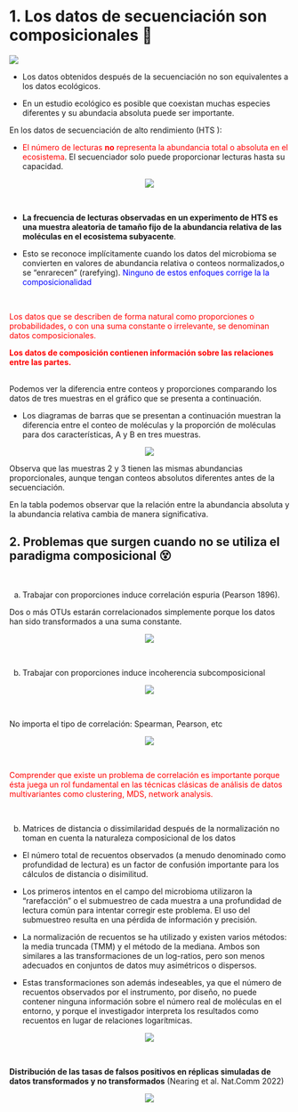 # 1. Los datos de secuenciación son composicionales 🤯

![](images/frontiers.PNG)

-   Los datos obtenidos después de la secuenciación no son equivalentes a los [datos ecológicos]{.cross}.

-   En un estudio ecológico es posible que coexistan muchas especies diferentes y su abundacia absoluta puede ser importante.

En los datos de secuenciación de alto rendimiento ([HTS]{.highlight} ):

-   <font color="red"> El número de lecturas **no** representa la abundancia total o absoluta en el ecosistema</font>. El secuenciador solo puede proporcionar [lecturas hasta su capacidad]{.highlight}.

<center>![](images/poblacion.PNG)</center>

<br>

-   **La frecuencia de lecturas observadas en un experimento de HTS es una muestra aleatoria de tamaño fijo de la abundancia relativa de las moléculas en el ecosistema subyacente**.

-   Esto se reconoce implícitamente cuando los datos del microbioma se convierten en valores de abundancia relativa o conteos normalizados,o se "enrarecen" (rarefying). <font color="blue">Ninguno de estos enfoques corrige la la composicionalidad </font>

<br>

::: box
<p class="text-danger">

<font color="red">Los datos que se describen de forma natural como proporciones o probabilidades, o con una suma constante o irrelevante, se denominan datos composicionales.

**Los datos de composición contienen información sobre las relaciones entre las partes.** </font>

</p>
:::

<br> Podemos ver la diferencia entre conteos y proporciones comparando los datos de tres muestras en el gráfico que se presenta a continuación.

-   Los diagramas de barras que se presentan a continuación muestran la diferencia entre el conteo de moléculas y la proporción de moléculas para dos características, A y B en tres muestras.

<center>![](images/abundancias_relativas.PNG)</center>

Observa que las muestras 2 y 3 tienen las mismas abundancias proporcionales, aunque tengan conteos absolutos diferentes antes de la secuenciación.

En la tabla podemos observar que la relación entre la abundancia absoluta y la abundancia relativa cambia de manera significativa.

## 2. Problemas que surgen cuando no se utiliza el paradigma composicional 😵

<br>

a.  [Trabajar con proporciones induce correlación espuria]{.highlight} (Pearson 1896).

Dos o más OTUs estarán correlacionados simplemente porque los datos han sido transformados a una suma constante.

<center>![](images/espuria.PNG)</center>

<br>

b.  [Trabajar con proporciones induce incoherencia subcomposicional]{.highlight}

<center>![](images/subcomposicion.PNG)</center>

<br>

No importa el tipo de correlación: Spearman, Pearson, etc

<center>![](images/tipos_correlacion.PNG)</center>

<br>


::: box
<p class="text-danger">

<font color="red"> Comprender que existe un problema de correlación es importante porque ésta juega un rol fundamental en las técnicas clásicas de análisis de datos multivariantes como clustering, MDS, network analysis.
</font>

</p>
:::

<br>

b.  [Matrices de distancia o dissimilaridad después de la normalización no toman en cuenta la naturaleza composicional de los datos]{.highlight}

- El número total de recuentos observados (a menudo denominado como profundidad de lectura) es un factor de confusión importante para los cálculos de distancia o disimilitud. 

- Los primeros intentos en el campo del microbioma utilizaron la "rarefacción" o el submuestreo de cada muestra a una profundidad de lectura común para intentar corregir este problema.  El uso del submuestreo resulta en
una pérdida de información y precisión.

- La normalización de recuentos se ha utilizado y existen varios métodos: la media truncada (TMM) y el
método de la mediana. Ambos son similares a las transformaciones de un log-ratios, pero son menos adecuados en conjuntos de datos muy asimétricos
o dispersos.

- Estas transformaciones son además indeseables, ya que el número de recuentos observados por el instrumento, por diseño, no puede contener ninguna información sobre el número real de moléculas en el entorno, y porque el investigador interpreta los resultados como recuentos en lugar de relaciones logarítmicas.


<center>![](images/nature.PNG)</center>

<br>

**Distribución de las tasas de falsos positivos en réplicas simuladas de datos transformados y no transformados** (Nearing et al. Nat.Comm 2022)

<center>![](images/FP.PNG)</center>

